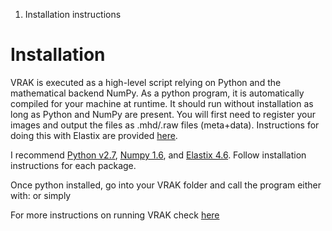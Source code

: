 #Installation instructions

= Installation =

VRAK is executed as a high-level script relying on Python and the mathematical backend NumPy. As a python program, it is automatically compiled for your machine at runtime. It should run without installation as long as Python and NumPy are present. You will first need to register your images and output the files as .mhd/.raw files (meta+data). Instructions for doing this with Elastix are provided [http://code.google.com/p/vrak-dosimetry/wiki/ImageRegistration here].

I recommend [http://www.python.org/download/releases/2.7/ Python v2.7], [http://sourceforge.net/projects/numpy/files/ Numpy 1.6], and [http://elastix.isi.uu.nl/index.php Elastix 4.6]. Follow installation instructions for each package.

Once python installed, go into your VRAK folder and call the program either with: 
{{{python VRAK_1.py [command line arguments]}}}
or simply
{{{VRAK_1.py [command line arguments]}}}

For more instructions on running VRAK check [http://code.google.com/p/vrak-dosimetry/wiki/KineticsProcessing here]
